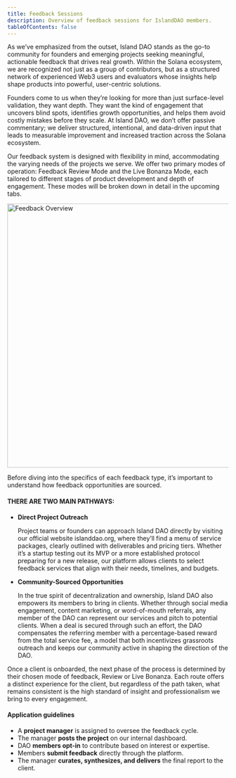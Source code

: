 ```yaml
---
title: Feedback Sessions
description: Overview of feedback sessions for IslandDAO members.
tableOfContents: false
---
```



As we’ve emphasized from the outset, Island DAO stands as the go-to community for founders and emerging projects seeking meaningful, actionable feedback that drives real growth. Within the Solana ecosystem, we are recognized not just as a group of contributors, but as a structured network of experienced Web3 users and evaluators whose insights help shape products into powerful, user-centric solutions.

Founders come to us when they’re looking for more than just surface-level validation, they want depth. They want the kind of engagement that uncovers blind spots, identifies growth opportunities, and helps them avoid costly mistakes before they scale. At Island DAO, we don’t offer passive commentary; we deliver structured, intentional, and data-driven input that leads to measurable improvement and increased traction across the Solana ecosystem.

Our feedback system is designed with flexibility in mind, accommodating the varying needs of the projects we serve. We offer two primary modes of operation: Feedback Review Mode and the Live Bonanza Mode, each tailored to different stages of product development and depth of engagement. These modes will be broken down in detail in the upcoming tabs.

<Image src="/src/assets/we_provide/feedback_overview.png" alt="Feedback Overview" width="1000" height="600" />

Before diving into the specifics of each feedback type, it’s important to understand how feedback opportunities are sourced.

#### THERE ARE TWO MAIN PATHWAYS:

- **Direct Project Outreach**

  Project teams or founders can approach Island DAO directly by visiting our official website islanddao.org, where they’ll find a menu of service packages, clearly outlined with deliverables and pricing tiers. Whether it’s a startup testing out its MVP or a more established protocol preparing for a new release, our platform allows clients to select feedback services that align with their needs, timelines, and budgets.

- **Community-Sourced Opportunities**

  In the true spirit of decentralization and ownership, Island DAO also empowers its members to bring in clients. Whether through social media engagement, content marketing, or word-of-mouth referrals, any member of the DAO can represent our services and pitch to potential clients. When a deal is secured through such an effort, the DAO compensates the referring member with a percentage-based reward from the total service fee, a model that both incentivizes grassroots outreach and keeps our community active in shaping the direction of the DAO.

Once a client is onboarded, the next phase of the process is determined by their chosen mode of feedback, Review or Live Bonanza. Each route offers a distinct experience for the client, but regardless of the path taken, what remains consistent is the high standard of insight and professionalism we bring to every engagement.

#### Application guidelines

- A **project manager** is assigned to oversee the feedback cycle.
- The manager **posts the project** on our internal dashboard.
- DAO **members opt-in** to contribute based on interest or expertise.
- Members **submit feedback** directly through the platform.
- The manager **curates, synthesizes, and delivers** the final report to the client.
